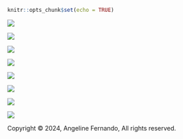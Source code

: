 ```r
knitr::opts_chunk$set(echo = TRUE)
```

![](/MrA-2024/images/logit/Slide1.PNG) 

![](/MrA-2024/images/logit/Slide2.PNG) 

![](/MrA-2024/images/logit/Slide3.PNG) 

![](/MrA-2024/images/logit/Slide4.PNG) 

![](/MrA-2024/images/logit/Slide5.PNG) 

![](/MrA-2024/images//logit/Slide6.PNG) 

![](/MrA-2024/images/logit/Slide7.PNG) 

![](/MrA-2024/images/logit/Slide7.PNG) 

<div id="footer">
<p>Copyright &copy; 2024,  Angeline Fernando,  All rights reserved.</p>
</div>
